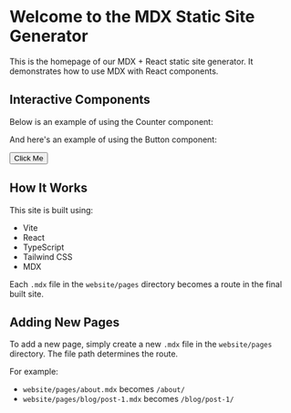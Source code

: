 
<PageWrapper>

# Welcome to the MDX Static Site Generator

This is the homepage of our MDX + React static site generator. It demonstrates how to use MDX with React components.

## Interactive Components

Below is an example of using the Counter component:

<Counter initialCount={5} />

And here's an example of using the Button component:

<Button variant="primary" size="lg">
  Click Me
</Button>

## How It Works

This site is built using:

- Vite
- React
- TypeScript
- Tailwind CSS
- MDX

Each `.mdx` file in the `website/pages` directory becomes a route in the final built site.

## Adding New Pages

To add a new page, simply create a new `.mdx` file in the `website/pages` directory. The file path determines the route.

For example:

- `website/pages/about.mdx` becomes `/about/`
- `website/pages/blog/post-1.mdx` becomes `/blog/post-1/`

</PageWrapper>
